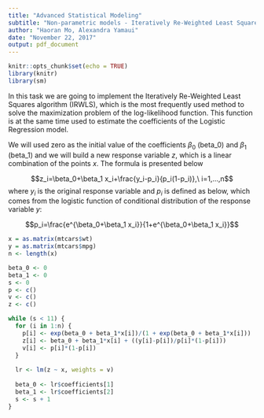 ```yaml
---
title: "Advanced Statistical Modeling"
subtitle: "Non-parametric models - Iteratively Re-Weighted Least Squares"
author: "Haoran Mo, Alexandra Yamaui"
date: "November 22, 2017"
output: pdf_document
---
```


```r
knitr::opts_chunk$set(echo = TRUE)
library(knitr)
library(sm)
```

In this task we are going to implement the Iteratively Re-Weighted Least Squares algorithm (IRWLS), which is the most frequently used method to solve the maximization problem of the log-likelihood function. This function is at the same time used to estimate the coefficients of the Logistic Regression model.

We will used zero as the initial value of the coefficients $\beta_0$ (beta_0) and $\beta_1$ (beta_1) and we will build a new response variable $z$, which is a linear combination of the points $x$. The formula is presented below

$$z_i=\beta_0+\beta_1 x_i+\frac{y_i-p_i}{p_i(1-p_i)},\ i=1,...,n$$
where $y_i$ is the original response variable and $p_i$ is defined as below, which comes from the logistic function of conditional distribution of the response variable $y$:

$$p_i=\frac{e^{\beta_0+\beta_1 x_i}}{1+e^{\beta_0+\beta_1 x_i}}$$

```r
x = as.matrix(mtcars$wt)
y = as.matrix(mtcars$mpg)
n <- length(x)

beta_0 <- 0
beta_1 <- 0
s <- 0
p <- c()
v <- c()
z <- c()

while (s < 11) {
  for (i in 1:n) {
    p[i] <- exp(beta_0 + beta_1*x[i])/(1 + exp(beta_0 + beta_1*x[i]))
    z[i] <- beta_0 + beta_1*x[i] + ((y[i]-p[i])/p[i]*(1-p[i]))
    v[i] <- p[i]*(1-p[i])
  }
  
  lr <- lm(z ~ x, weights = v)
  
  beta_0 <- lr$coefficients[1]
  beta_1 <- lr$coefficients[2]
  s <- s + 1
}
```